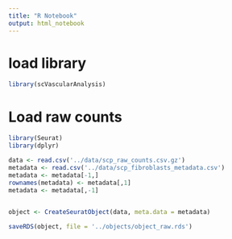```yaml
---
title: "R Notebook"
output: html_notebook
---
```


# load library
```r
library(scVascularAnalysis)
```

# Load raw counts
```r
library(Seurat)
library(dplyr)

data <- read.csv('../data/scp_raw_counts.csv.gz')
metadata <- read.csv('../data/scp_fibroblasts_metadata.csv')
metadata <- metadata[-1,]
rownames(metadata) <- metadata[,1]
metadata <- metadata[,-1]
  

object <- CreateSeuratObject(data, meta.data = metadata)

saveRDS(object, file = '../objects/object_raw.rds')
```

